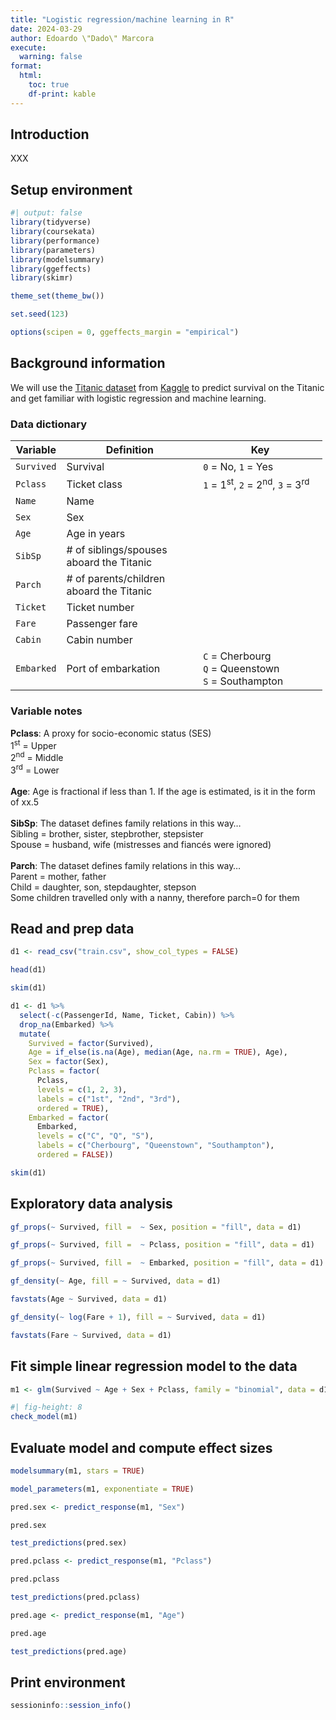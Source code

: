 ```yaml
---
title: "Logistic regression/machine learning in R"
date: 2024-03-29
author: Edoardo \"Dado\" Marcora
execute:
  warning: false
format:
  html:
    toc: true
    df-print: kable
---
```


## Introduction

XXX

## Setup environment

```r
#| output: false
library(tidyverse)
library(coursekata)
library(performance)
library(parameters)
library(modelsummary)
library(ggeffects)
library(skimr)

theme_set(theme_bw())

set.seed(123)

options(scipen = 0, ggeffects_margin = "empirical")
```

## Background information

We will use the [Titanic dataset](https://www.kaggle.com/c/titanic/data) from [Kaggle](https://www.kaggle.com/) to predict survival on the Titanic and get familiar with logistic regression and machine learning.

### **Data dictionary**

+--------------+-------------------------------------------+---------------------------------------+
| **Variable** | **Definition**                            | **Key**                               |
+==============+===========================================+=======================================+
| `Survived`   | Survival                                  | `0` = No, `1` = Yes                   |
+--------------+-------------------------------------------+---------------------------------------+
| `Pclass`     | Ticket class                              | `1` = 1^st^, `2` = 2^nd^, `3` = 3^rd^ |
+--------------+-------------------------------------------+---------------------------------------+
| `Name`       | Name                                      |                                       |
+--------------+-------------------------------------------+---------------------------------------+
| `Sex`        | Sex                                       |                                       |
+--------------+-------------------------------------------+---------------------------------------+
| `Age`        | Age in years                              |                                       |
+--------------+-------------------------------------------+---------------------------------------+
| `SibSp`      | \# of siblings/spouses aboard the Titanic |                                       |
+--------------+-------------------------------------------+---------------------------------------+
| `Parch`      | \# of parents/children aboard the Titanic |                                       |
+--------------+-------------------------------------------+---------------------------------------+
| `Ticket`     | Ticket number                             |                                       |
+--------------+-------------------------------------------+---------------------------------------+
| `Fare`       | Passenger fare                            |                                       |
+--------------+-------------------------------------------+---------------------------------------+
| `Cabin`      | Cabin number                              |                                       |
+--------------+-------------------------------------------+---------------------------------------+
| `Embarked`   | Port of embarkation                       | `C` = Cherbourg\                      |
|              |                                           | `Q` = Queenstown\                     |
|              |                                           | `S` = Southampton                     |
+--------------+-------------------------------------------+---------------------------------------+

### **Variable notes**

**Pclass**: A proxy for socio-economic status (SES)\
1^st^ = Upper\
2^nd^ = Middle\
3^rd^ = Lower\
\
**Age**: Age is fractional if less than 1. If the age is estimated, is it in the form of xx.5\
\
**SibSp**: The dataset defines family relations in this way...\
Sibling = brother, sister, stepbrother, stepsister\
Spouse = husband, wife (mistresses and fiancés were ignored)\
\
**Parch**: The dataset defines family relations in this way...\
Parent = mother, father\
Child = daughter, son, stepdaughter, stepson\
Some children travelled only with a nanny, therefore parch=0 for them

## Read and prep data

```r
d1 <- read_csv("train.csv", show_col_types = FALSE)

head(d1)
```

```r
skim(d1)
```

```r
d1 <- d1 %>%
  select(-c(PassengerId, Name, Ticket, Cabin)) %>%
  drop_na(Embarked) %>%
  mutate(
    Survived = factor(Survived),
    Age = if_else(is.na(Age), median(Age, na.rm = TRUE), Age),
    Sex = factor(Sex),
    Pclass = factor(
      Pclass,
      levels = c(1, 2, 3),
      labels = c("1st", "2nd", "3rd"),
      ordered = TRUE),
    Embarked = factor(
      Embarked,
      levels = c("C", "Q", "S"),
      labels = c("Cherbourg", "Queenstown", "Southampton"),
      ordered = FALSE))
```

```r
skim(d1)
```

## Exploratory data analysis

```r
gf_props(~ Survived, fill =  ~ Sex, position = "fill", data = d1)
```

```r
gf_props(~ Survived, fill =  ~ Pclass, position = "fill", data = d1)
```

```r
gf_props(~ Survived, fill =  ~ Embarked, position = "fill", data = d1)
```

```r
gf_density(~ Age, fill = ~ Survived, data = d1)
```

```r
favstats(Age ~ Survived, data = d1)
```

```r
gf_density(~ log(Fare + 1), fill = ~ Survived, data = d1)
```

```r
favstats(Fare ~ Survived, data = d1)
```

## Fit simple linear regression model to the data

```r
m1 <- glm(Survived ~ Age + Sex + Pclass, family = "binomial", data = d1)
```

```r
#| fig-height: 8
check_model(m1)
```

## Evaluate model and compute effect sizes

```r
modelsummary(m1, stars = TRUE)
```

```r
model_parameters(m1, exponentiate = TRUE)
```

```r
pred.sex <- predict_response(m1, "Sex")

pred.sex
```

```r
test_predictions(pred.sex)
```

```r
pred.pclass <- predict_response(m1, "Pclass")

pred.pclass
```

```r
test_predictions(pred.pclass)
```

```r
pred.age <- predict_response(m1, "Age")

pred.age
```

```r
test_predictions(pred.age)
```

## Print environment

```r
sessioninfo::session_info()
```
